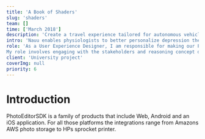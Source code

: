```yaml
---
title: 'A Book of Shaders'
slug: 'shaders'
team: []
time: ['March 2018']
description: 'Create a travel experience tailored for autonomous vehicles.'
intro: 'Nauu enables physiologists to better personalize depression therapy and gives the patient feedback on the progress they make.'
role: 'As a User Experience Designer, I am responsible for making our PhotoEditorSDK functional and accessible. I am also responsible for the visual design of the mobile and web application. 
My role involves engaging with the stakeholders and reasoning concept decisions, user research, envisioning and conceptualizing new functions of the SDK, creating prototypes and user testings.'
client: 'University project'
coverImg: null
priority: 6
---
```



# Introduction

PhotoEditorSDK is a family of products that include Web, Android and an iOS application.
For all those platforms the integrations range from Amazons AWS photo storage to HPs sprocket printer.
